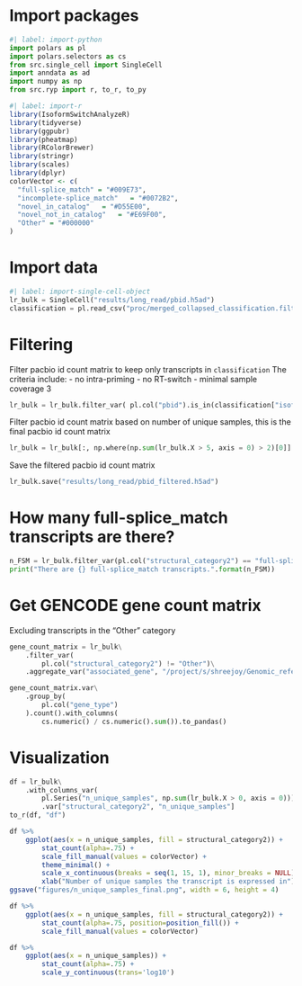 # Import packages

```python
#| label: import-python
import polars as pl
import polars.selectors as cs
from src.single_cell import SingleCell
import anndata as ad
import numpy as np
from src.ryp import r, to_r, to_py
```

```r
#| label: import-r
library(IsoformSwitchAnalyzeR)
library(tidyverse)
library(ggpubr)
library(pheatmap)
library(RColorBrewer)
library(stringr)
library(scales)
library(dplyr)
colorVector <- c(
  "full-splice_match" = "#009E73",
  "incomplete-splice_match"   = "#0072B2",
  "novel_in_catalog"   = "#D55E00",
  "novel_not_in_catalog"   = "#E69F00",
  "Other" = "#000000"
)
```

# Import data

```python
#| label: import-single-cell-object
lr_bulk = SingleCell("results/long_read/pbid.h5ad")
classification = pl.read_csv("proc/merged_collapsed_classification.filtered_lite_classification.txt", separator="\t", null_values="NA")
```

# Filtering

Filter pacbio id count matrix to keep only transcripts in `classification`
The criteria include:
   - no intra-priming
   - no RT-switch
   - minimal sample coverage 3

```python
lr_bulk = lr_bulk.filter_var( pl.col("pbid").is_in(classification["isoform"]))
```

Filter pacbio id count matrix based on number of unique samples, this is the final pacbio id count matrix

```python
lr_bulk = lr_bulk[:, np.where(np.sum(lr_bulk.X > 5, axis = 0) > 2)[0]]
```

Save the filtered pacbio id count matrix

```python
lr_bulk.save("results/long_read/pbid_filtered.h5ad")
```

# How many full-splice_match transcripts are there?

```python
n_FSM = lr_bulk.filter_var(pl.col("structural_category2") == "full-splice_match").shape[1]
print("There are {} full-splice_match transcripts.".format(n_FSM))
```


# Get GENCODE gene count matrix
Excluding transcripts in the "Other" category

```python
gene_count_matrix = lr_bulk\
    .filter_var(
        pl.col("structural_category2") != "Other")\
    .aggregate_var("associated_gene", "/project/s/shreejoy/Genomic_references/Human_hg38_Gencode_v39/gencode.v39.annotation.gtf")

gene_count_matrix.var\
    .group_by(
        pl.col("gene_type")
    ).count().with_columns(
        cs.numeric() / cs.numeric().sum()).to_pandas()
```

# Visualization

```python
df = lr_bulk\
    .with_columns_var(
        pl.Series("n_unique_samples", np.sum(lr_bulk.X > 0, axis = 0)))\
        .var["structural_category2", "n_unique_samples"]
to_r(df, "df")        
```

```r
df %>%
    ggplot(aes(x = n_unique_samples, fill = structural_category2)) +
        stat_count(alpha=.75) +
        scale_fill_manual(values = colorVector) +
        theme_minimal() +
        scale_x_continuous(breaks = seq(1, 15, 1), minor_breaks = NULL) +
        xlab("Number of unique samples the transcript is expressed in")
ggsave("figures/n_unique_samples_final.png", width = 6, height = 4)    
```

```r
df %>%
    ggplot(aes(x = n_unique_samples, fill = structural_category2)) +
        stat_count(alpha=.75, position=position_fill()) +
        scale_fill_manual(values = colorVector)
```

```r
df %>%
    ggplot(aes(x = n_unique_samples)) +
        stat_count(alpha=.75) +
        scale_y_continuous(trans='log10')
```